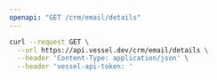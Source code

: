 ```yaml
---
openapi: "GET /crm/email/details"
---
```


<RequestExample>

```bash Request
curl --request GET \
  --url https://api.vessel.dev/crm/email/details \
  --header 'Content-Type: application/json' \
  --header 'vessel-api-token: '
```

</RequestExample>
